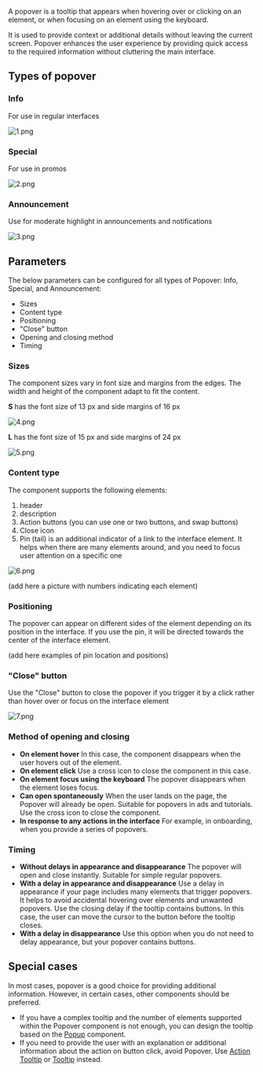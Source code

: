 A popover is a tooltip that appears when hovering over or clicking on an element, or when focusing on an element using the keyboard.

It is used to provide context or additional details without leaving the current screen. Popover enhances the user experience by providing quick access to the required information without cluttering the main interface.

## Types of popover

### Info

For use in regular interfaces

![1.png](/static/images/design/Popover/popover-0001.png)

### Special

For use in promos

![2.png](/static/images/design/Popover/popover-0002.png)

### **Announcement**

Use for moderate highlight in announcements and notifications

![3.png](/static/images/design/Popover/popover-0003.png)

## Parameters

The below parameters can be configured for all types of Popover: Info, Special, and Announcement:

- Sizes
- Content type
- Positioning
- "Close" button
- Opening and closing method
- Timing

### **Sizes**

The component sizes vary in font size and margins from the edges. The width and height of the component adapt to fit the content.

**S** has the font size of 13 px and side margins of 16 px

![4.png](/static/images/design/Popover/popover-0004.png)

**L** has the font size of 15 px and side margins of 24 px

![5.png](/static/images/design/Popover/popover-0005.png)

### Content type

The component supports the following elements:

1. header
2. description
3. Action buttons (you can use one or two buttons, and swap buttons)
4. Close icon
5. Pin (tail) is an additional indicator of a link to the interface element. It helps when there are many elements around, and you need to focus user attention on a specific one

![6.png](/static/images/design/Popover/popover-0006.png)

(add here a picture with numbers indicating each element)

### Positioning

The popover can appear on different sides of the element depending on its position in the interface. If you use the pin, it will be directed towards the center of the interface element.

(add here examples of pin location and positions)

### "Close" button

Use the "Close" button to close the popover if you trigger it by a click rather than hover over or focus on the interface element

![7.png](/static/images/design/Popover/popover-0007.png)

### Method of opening and closing

- **On element hover**
   In this case, the component disappears when the user hovers out of the element.
- **On element click**
   Use a cross icon to close the component in this case.
- **On element focus using the keyboard**
   The popover disappears when the element loses focus.
- **Can open spontaneously**
   When the user lands on the page, the Popover will already be open. Suitable for popovers in ads and tutorials. Use the cross icon to close the component.
- **In response to any actions in the interface**
   For example, in onboarding, when you provide a series of popovers.

### Timing

- **Without delays in appearance and disappearance**
   The popover will open and close instantly. Suitable for simple regular popovers.
- **With a delay in appearance and disappearance**
   Use a delay in appearance if your page includes many elements that trigger popovers. It helps to avoid accidental hovering over elements and unwanted popovers. Use the closing delay if the tooltip contains buttons. In this case, the user can move the cursor to the button before the tooltip closes.
- **With a delay in disappearance**
   Use this option when you do not need to delay appearance, but your popover contains buttons.

## Special cases

In most cases, popover is a good choice for providing additional information. However, in certain cases, other components should be preferred.

- If you have a complex tooltip and the number of elements supported within the Popover component is not enough, you can design the tooltip based on the [Popup](/design/guides/popup) component.
- If you need to provide the user with an explanation or additional information about the action on button click, avoid Popover. Use [Action Tooltip](/design/guides/action-tooltip) or [Tooltip](/design/guides/tooltip) instead.